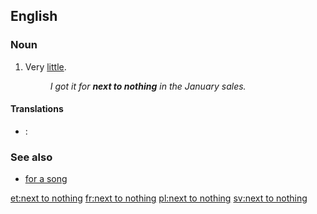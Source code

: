 ==English==

===Noun===
{{infl|en|noun|head=[[next to]] [[nothing]]}}

# {{idiomatic}} Very [[little#Determiner|little]].
#: ''I got it for '''next to nothing''' in the January sales.''

====Translations====
{{trans-top|very little}}
* {{ttbc|Spanish}}: {{t-|es|de balde}}
{{trans-mid}}
{{trans-bottom}}

===See also===
* [[for a song]]

[[et:next to nothing]]
[[fr:next to nothing]]
[[pl:next to nothing]]
[[sv:next to nothing]]